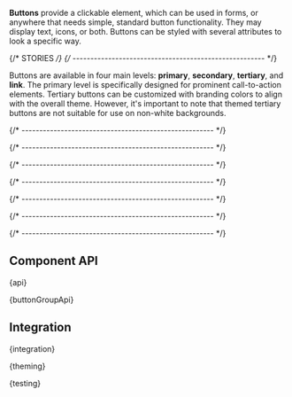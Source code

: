 

<Meta of={ButtonStories} />

<StoryHeading of={ButtonStories.Basic} hidden></StoryHeading>

<Banner of={ButtonStories} />

<Lead>**Buttons** provide a clickable element, which can be used in forms, or anywhere that needs simple, standard button
  functionality. They may display text, icons, or both. Buttons can be styled with several attributes to look a specific
  way.</Lead>

<Canvas of={ButtonStories.Basic} sourceState="shown" />

<PlaygroundBar of={ButtonStories.Basic}></PlaygroundBar>

{/* STORIES */}
{/* ------------------------------------------------------ */}

<StoryHeading of={ButtonStories.Variants}></StoryHeading>

Buttons are available in four main levels: **primary**, **secondary**, **tertiary**, and **link**. The primary level is specifically designed for prominent call-to-action elements.
Tertiary buttons can be customized with branding colors to align with the overall theme. However, it's important to note that themed tertiary buttons
are not suitable for use on non-white backgrounds.

<Canvas of={ButtonStories.Variants} />

{/* ------------------------------------------------------ */}

<StoryHeading of={ButtonStories.States}></StoryHeading>

<Canvas of={ButtonStories.States} />

{/* ------------------------------------------------------ */}

<StoryHeading of={ButtonStories.AlertButtons}></StoryHeading>

<Canvas of={ButtonStories.AlertButtons} />

{/* ------------------------------------------------------ */}

<StoryHeading of={ButtonStories.SquareButtons}></StoryHeading>

<Canvas of={ButtonStories.SquareButtons} />

{/* ------------------------------------------------------ */}

<StoryHeading of={ButtonStories.ButtonGroup}></StoryHeading>

<Canvas of={ButtonStories.ButtonGroup} />

{/* ------------------------------------------------------ */}

<StoryHeading of={ButtonStories.Link}></StoryHeading>

<Canvas of={ButtonStories.Link} />

{/* ------------------------------------------------------ */}

<StoryHeading of={ButtonStories.NativeButton}></StoryHeading>

<Canvas of={ButtonStories.NativeButton} />

{/* ------------------------------------------------------ */}

<StoryHeading of={ButtonStories.NativeLink}></StoryHeading>

<Canvas of={ButtonStories.NativeLink} />

## Component API


<Markdown>{api}</Markdown>


<Markdown>{buttonGroupApi}</Markdown>

## Integration


<Markdown>{integration}</Markdown>


<Markdown>{theming}</Markdown>


<Markdown>{testing}</Markdown>
